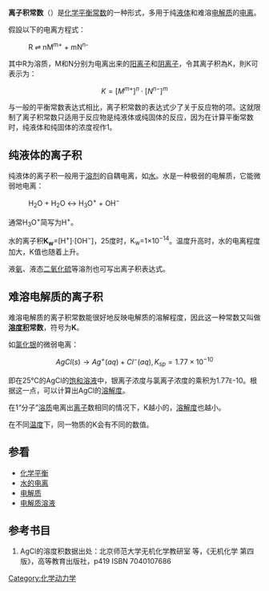'''离子积常数'''（{{lang-en|Ion product constant}}）是[[化学平衡|化学平衡]][[平衡常数|常数]]的一种形式，多用于纯[[液体|液体]]和难溶[[电解质|电解质]]的[[电离|电离]]。

假設以下的电离方程式：
:R ⇌ nM<sup>m+</sup> + mN<sup>n-</sup>
其中R为溶质，M{{sup|m+}}和N{{sup|n-}}分别为电离出来的[[阳离子|阳离子]]和[[阴离子|阴离子]]，令其离子积為K，則K可表示为：

:<math>K = [M^{m+}]^n \cdot [N^{n-}]^m</math>

与一般的平衡常数表达式相比，离子积常数的表达式少了关于反应物的项。这就限制了离子积常数只适用于反应物是纯液体或纯固体的反应，因为在计算平衡常数时，纯液体和纯固体的浓度视作1。

==纯液体的离子积==
纯液体的离子积一般用于[[溶剂|溶剂]]的自耦电离，如[[水|水]]。水是一种极弱的电解质，它能微弱地电离：
:H<sub>2</sub>O + H<sub>2</sub>O ↔ H<sub>3</sub>O<sup>+</sup> + OH<sup>−</sup>

通常H<sub>3</sub>O<sup>+</sup>简写为H<sup>+</sup>。

水的离子积'''K<sub>w</sub>'''=[H<sup>+</sup>]·[OH<sup>−</sup>]，25度时，K<sub>w</sub>=1×10<sup>−14</sup>。温度升高时，水的电离程度加大，K{{sub|w}}值也随着上升。

液[[氨|氨]]、液态[[二氧化硫|二氧化硫]]等溶剂也可写出离子积表达式。

==难溶电解质的离子积==
难溶电解质的离子积常数能很好地反映电解质的溶解程度，因此这一种常数又叫做'''[[溶度积|溶度积]]常数'''，符号为'''K{{sub|sp}}'''。

如[[氯化银|氯化银]]的微弱电离：

:<math>AgCl(s) \to Ag^+(aq) + Cl^-(aq) , K_{sp} = 1.77 \times 10^{-10}</math>{{ref|1}}

即在25℃的AgCl的[[饱和溶液|饱和溶液]]中，银离子浓度与氯离子浓度的乘积为1.77<small>E</small>-10。根据这一点，可以计算出AgCl的[[溶解度|溶解度]]。

在1“分子”[[溶质|溶质]]电离出[[离子|离子]]数相同的情况下，K{{sub|sp}}越小的，[[溶解度|溶解度]]也越小。

在不同[[温度|温度]]下，同一物质的K{{sub|sp}}会有不同的数值。

==参看==
*[[化学平衡|化学平衡]]
*[[水的电离|水的电离]]
*[[电解质|电解质]]
*[[电解质溶液|电解质溶液]]

==参考书目==
#{{note|1}}AgCl的溶度积数据出处：北京师范大学无机化学教研室 等，《无机化学 第四版》，高等教育出版社，p419 ISBN 7040107686

[[Category:化学动力学|Category:化学动力学]]